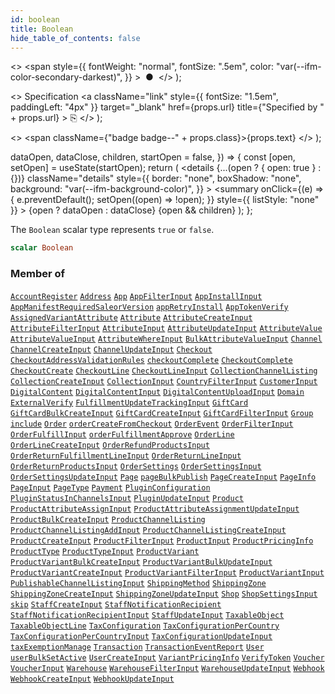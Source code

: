 ```yaml
---
id: boolean
title: Boolean
hide_table_of_contents: false
---
```


  <>
    <span
      style={{
        fontWeight: "normal",
        fontSize: ".5em",
        color: "var(--ifm-color-secondary-darkest)",
      }}
    >
      &nbsp;●&nbsp;
    </span>
  </>
);

  <>
    Specification
    <a
      className="link"
      style={{ fontSize: "1.5em", paddingLeft: "4px" }}
      target="\_blank"
      href={props.url}
      title={"Specified by " + props.url}
    >
      ⎘
    </a>
  </>
);

  <>
    <span className={"badge badge--" + props.class}>{props.text}</span>
  </>
);


  dataOpen,
  dataClose,
  children,
  startOpen = false,
}) => {
  const [open, setOpen] = useState(startOpen);
  return (
    <details
      {...(open ? { open: true } : {})}
      className="details"
      style={{
        border: "none",
        boxShadow: "none",
        background: "var(--ifm-background-color)",
      }}
    >
      <summary
        onClick={(e) => {
          e.preventDefault();
          setOpen((open) => !open);
        }}
        style={{ listStyle: "none" }}
      >
        {open ? dataOpen : dataClose}
      </summary>
      {open && children}
    </details>
  );
};

The `Boolean` scalar type represents `true` or `false`.

```graphql
scalar Boolean
```

### Member of

[`AccountRegister`](../../../api-reference/users/objects/account-register) <Badge class="secondary" text="object"/><Bullet />[`Address`](../../../api-reference/users/objects/address) <Badge class="secondary" text="object"/><Bullet />[`App`](../../../api-reference/apps/objects/app) <Badge class="secondary" text="object"/><Bullet />[`AppFilterInput`](../../../api-reference/apps/inputs/app-filter-input) <Badge class="secondary" text="input"/><Bullet />[`AppInstallInput`](../../../api-reference/apps/inputs/app-install-input) <Badge class="secondary" text="input"/><Bullet />[`AppManifestRequiredSaleorVersion`](../../../api-reference/apps/objects/app-manifest-required-saleor-version) <Badge class="secondary" text="object"/><Bullet />[`appRetryInstall`](../../../api-reference/apps/mutations/app-retry-install) <Badge class="secondary" text="mutation"/><Bullet />[`AppTokenVerify`](../../../api-reference/apps/objects/app-token-verify) <Badge class="secondary" text="object"/><Bullet />[`AssignedVariantAttribute`](../../../api-reference/attributes/objects/assigned-variant-attribute) <Badge class="secondary" text="object"/><Bullet />[`Attribute`](../../../api-reference/attributes/objects/attribute) <Badge class="secondary" text="object"/><Bullet />[`AttributeCreateInput`](../../../api-reference/attributes/inputs/attribute-create-input) <Badge class="secondary" text="input"/><Bullet />[`AttributeFilterInput`](../../../api-reference/attributes/inputs/attribute-filter-input) <Badge class="secondary" text="input"/><Bullet />[`AttributeInput`](../../../api-reference/attributes/inputs/attribute-input) <Badge class="secondary" text="input"/><Bullet />[`AttributeUpdateInput`](../../../api-reference/attributes/inputs/attribute-update-input) <Badge class="secondary" text="input"/><Bullet />[`AttributeValue`](../../../api-reference/attributes/objects/attribute-value) <Badge class="secondary" text="object"/><Bullet />[`AttributeValueInput`](../../../api-reference/attributes/inputs/attribute-value-input) <Badge class="secondary" text="input"/><Bullet />[`AttributeWhereInput`](../../../api-reference/attributes/inputs/attribute-where-input) <Badge class="secondary" text="input"/><Bullet />[`BulkAttributeValueInput`](../../../api-reference/products/inputs/bulk-attribute-value-input) <Badge class="secondary" text="input"/><Bullet />[`Channel`](../../../api-reference/channels/objects/channel) <Badge class="secondary" text="object"/><Bullet />[`ChannelCreateInput`](../../../api-reference/channels/inputs/channel-create-input) <Badge class="secondary" text="input"/><Bullet />[`ChannelUpdateInput`](../../../api-reference/channels/inputs/channel-update-input) <Badge class="secondary" text="input"/><Bullet />[`Checkout`](../../../api-reference/checkout/objects/checkout) <Badge class="secondary" text="object"/><Bullet />[`CheckoutAddressValidationRules`](../../../api-reference/checkout/inputs/checkout-address-validation-rules) <Badge class="secondary" text="input"/><Bullet />[`checkoutComplete`](../../../api-reference/checkout/mutations/checkout-complete) <Badge class="secondary" text="mutation"/><Bullet />[`CheckoutComplete`](../../../api-reference/checkout/objects/checkout-complete) <Badge class="secondary" text="object"/><Bullet />[`CheckoutCreate`](../../../api-reference/checkout/objects/checkout-create) <Badge class="secondary" text="object"/><Bullet />[`CheckoutLine`](../../../api-reference/checkout/objects/checkout-line) <Badge class="secondary" text="object"/><Bullet />[`CheckoutLineInput`](../../../api-reference/checkout/inputs/checkout-line-input) <Badge class="secondary" text="input"/><Bullet />[`CollectionChannelListing`](../../../api-reference/miscellaneous/objects/collection-channel-listing) <Badge class="secondary" text="object"/><Bullet />[`CollectionCreateInput`](../../../api-reference/products/inputs/collection-create-input) <Badge class="secondary" text="input"/><Bullet />[`CollectionInput`](../../../api-reference/products/inputs/collection-input) <Badge class="secondary" text="input"/><Bullet />[`CountryFilterInput`](../../../api-reference/miscellaneous/inputs/country-filter-input) <Badge class="secondary" text="input"/><Bullet />[`CustomerInput`](../../../api-reference/users/inputs/customer-input) <Badge class="secondary" text="input"/><Bullet />[`DigitalContent`](../../../api-reference/miscellaneous/objects/digital-content) <Badge class="secondary" text="object"/><Bullet />[`DigitalContentInput`](../../../api-reference/products/inputs/digital-content-input) <Badge class="secondary" text="input"/><Bullet />[`DigitalContentUploadInput`](../../../api-reference/products/inputs/digital-content-upload-input) <Badge class="secondary" text="input"/><Bullet />[`Domain`](../../../api-reference/miscellaneous/objects/domain) <Badge class="secondary" text="object"/><Bullet />[`ExternalVerify`](../../../api-reference/authentication/objects/external-verify) <Badge class="secondary" text="object"/><Bullet />[`FulfillmentUpdateTrackingInput`](../../../api-reference/orders/inputs/fulfillment-update-tracking-input) <Badge class="secondary" text="input"/><Bullet />[`GiftCard`](../../../api-reference/gift-cards/objects/gift-card) <Badge class="secondary" text="object"/><Bullet />[`GiftCardBulkCreateInput`](../../../api-reference/gift-cards/inputs/gift-card-bulk-create-input) <Badge class="secondary" text="input"/><Bullet />[`GiftCardCreateInput`](../../../api-reference/gift-cards/inputs/gift-card-create-input) <Badge class="secondary" text="input"/><Bullet />[`GiftCardFilterInput`](../../../api-reference/gift-cards/inputs/gift-card-filter-input) <Badge class="secondary" text="input"/><Bullet />[`Group`](../../../api-reference/users/objects/group) <Badge class="secondary" text="object"/><Bullet />[`include`](../../../api-reference/miscellaneous/directives/include) <Badge class="secondary" text="directive"/><Bullet />[`Order`](../../../api-reference/orders/objects/order) <Badge class="secondary" text="object"/><Bullet />[`orderCreateFromCheckout`](../../../api-reference/checkout/mutations/order-create-from-checkout) <Badge class="secondary" text="mutation"/><Bullet />[`OrderEvent`](../../../api-reference/orders/objects/order-event) <Badge class="secondary" text="object"/><Bullet />[`OrderFilterInput`](../../../api-reference/orders/inputs/order-filter-input) <Badge class="secondary" text="input"/><Bullet />[`OrderFulfillInput`](../../../api-reference/orders/inputs/order-fulfill-input) <Badge class="secondary" text="input"/><Bullet />[`orderFulfillmentApprove`](../../../api-reference/orders/mutations/order-fulfillment-approve) <Badge class="secondary" text="mutation"/><Bullet />[`OrderLine`](../../../api-reference/orders/objects/order-line) <Badge class="secondary" text="object"/><Bullet />[`OrderLineCreateInput`](../../../api-reference/orders/inputs/order-line-create-input) <Badge class="secondary" text="input"/><Bullet />[`OrderRefundProductsInput`](../../../api-reference/orders/inputs/order-refund-products-input) <Badge class="secondary" text="input"/><Bullet />[`OrderReturnFulfillmentLineInput`](../../../api-reference/orders/inputs/order-return-fulfillment-line-input) <Badge class="secondary" text="input"/><Bullet />[`OrderReturnLineInput`](../../../api-reference/orders/inputs/order-return-line-input) <Badge class="secondary" text="input"/><Bullet />[`OrderReturnProductsInput`](../../../api-reference/orders/inputs/order-return-products-input) <Badge class="secondary" text="input"/><Bullet />[`OrderSettings`](../../../api-reference/miscellaneous/objects/order-settings) <Badge class="secondary" text="object"/><Bullet />[`OrderSettingsInput`](../../../api-reference/orders/inputs/order-settings-input) <Badge class="secondary" text="input"/><Bullet />[`OrderSettingsUpdateInput`](../../../api-reference/orders/inputs/order-settings-update-input) <Badge class="secondary" text="input"/><Bullet />[`Page`](../../../api-reference/pages/objects/page) <Badge class="secondary" text="object"/><Bullet />[`pageBulkPublish`](../../../api-reference/pages/mutations/page-bulk-publish) <Badge class="secondary" text="mutation"/><Bullet />[`PageCreateInput`](../../../api-reference/pages/inputs/page-create-input) <Badge class="secondary" text="input"/><Bullet />[`PageInfo`](../../../api-reference/miscellaneous/objects/page-info) <Badge class="secondary" text="object"/><Bullet />[`PageInput`](../../../api-reference/pages/inputs/page-input) <Badge class="secondary" text="input"/><Bullet />[`PageType`](../../../api-reference/pages/objects/page-type) <Badge class="secondary" text="object"/><Bullet />[`Payment`](../../../api-reference/payments/objects/payment) <Badge class="secondary" text="object"/><Bullet />[`PluginConfiguration`](../../../api-reference/miscellaneous/objects/plugin-configuration) <Badge class="secondary" text="object"/><Bullet />[`PluginStatusInChannelsInput`](../../../api-reference/miscellaneous/inputs/plugin-status-in-channels-input) <Badge class="secondary" text="input"/><Bullet />[`PluginUpdateInput`](../../../api-reference/miscellaneous/inputs/plugin-update-input) <Badge class="secondary" text="input"/><Bullet />[`Product`](../../../api-reference/products/objects/product) <Badge class="secondary" text="object"/><Bullet />[`ProductAttributeAssignInput`](../../../api-reference/products/inputs/product-attribute-assign-input) <Badge class="secondary" text="input"/><Bullet />[`ProductAttributeAssignmentUpdateInput`](../../../api-reference/products/inputs/product-attribute-assignment-update-input) <Badge class="secondary" text="input"/><Bullet />[`ProductBulkCreateInput`](../../../api-reference/products/inputs/product-bulk-create-input) <Badge class="secondary" text="input"/><Bullet />[`ProductChannelListing`](../../../api-reference/products/objects/product-channel-listing) <Badge class="secondary" text="object"/><Bullet />[`ProductChannelListingAddInput`](../../../api-reference/products/inputs/product-channel-listing-add-input) <Badge class="secondary" text="input"/><Bullet />[`ProductChannelListingCreateInput`](../../../api-reference/products/inputs/product-channel-listing-create-input) <Badge class="secondary" text="input"/><Bullet />[`ProductCreateInput`](../../../api-reference/products/inputs/product-create-input) <Badge class="secondary" text="input"/><Bullet />[`ProductFilterInput`](../../../api-reference/products/inputs/product-filter-input) <Badge class="secondary" text="input"/><Bullet />[`ProductInput`](../../../api-reference/products/inputs/product-input) <Badge class="secondary" text="input"/><Bullet />[`ProductPricingInfo`](../../../api-reference/products/objects/product-pricing-info) <Badge class="secondary" text="object"/><Bullet />[`ProductType`](../../../api-reference/products/objects/product-type) <Badge class="secondary" text="object"/><Bullet />[`ProductTypeInput`](../../../api-reference/products/inputs/product-type-input) <Badge class="secondary" text="input"/><Bullet />[`ProductVariant`](../../../api-reference/products/objects/product-variant) <Badge class="secondary" text="object"/><Bullet />[`ProductVariantBulkCreateInput`](../../../api-reference/products/inputs/product-variant-bulk-create-input) <Badge class="secondary" text="input"/><Bullet />[`ProductVariantBulkUpdateInput`](../../../api-reference/products/inputs/product-variant-bulk-update-input) <Badge class="secondary" text="input"/><Bullet />[`ProductVariantCreateInput`](../../../api-reference/products/inputs/product-variant-create-input) <Badge class="secondary" text="input"/><Bullet />[`ProductVariantFilterInput`](../../../api-reference/products/inputs/product-variant-filter-input) <Badge class="secondary" text="input"/><Bullet />[`ProductVariantInput`](../../../api-reference/products/inputs/product-variant-input) <Badge class="secondary" text="input"/><Bullet />[`PublishableChannelListingInput`](../../../api-reference/products/inputs/publishable-channel-listing-input) <Badge class="secondary" text="input"/><Bullet />[`ShippingMethod`](../../../api-reference/shipping/objects/shipping-method) <Badge class="secondary" text="object"/><Bullet />[`ShippingZone`](../../../api-reference/shipping/objects/shipping-zone) <Badge class="secondary" text="object"/><Bullet />[`ShippingZoneCreateInput`](../../../api-reference/shipping/inputs/shipping-zone-create-input) <Badge class="secondary" text="input"/><Bullet />[`ShippingZoneUpdateInput`](../../../api-reference/shipping/inputs/shipping-zone-update-input) <Badge class="secondary" text="input"/><Bullet />[`Shop`](../../../api-reference/miscellaneous/objects/shop) <Badge class="secondary" text="object"/><Bullet />[`ShopSettingsInput`](../../../api-reference/miscellaneous/inputs/shop-settings-input) <Badge class="secondary" text="input"/><Bullet />[`skip`](../../../api-reference/miscellaneous/directives/skip) <Badge class="secondary" text="directive"/><Bullet />[`StaffCreateInput`](../../../api-reference/users/inputs/staff-create-input) <Badge class="secondary" text="input"/><Bullet />[`StaffNotificationRecipient`](../../../api-reference/miscellaneous/objects/staff-notification-recipient) <Badge class="secondary" text="object"/><Bullet />[`StaffNotificationRecipientInput`](../../../api-reference/miscellaneous/inputs/staff-notification-recipient-input) <Badge class="secondary" text="input"/><Bullet />[`StaffUpdateInput`](../../../api-reference/users/inputs/staff-update-input) <Badge class="secondary" text="input"/><Bullet />[`TaxableObject`](../../../api-reference/taxes/objects/taxable-object) <Badge class="secondary" text="object"/><Bullet />[`TaxableObjectLine`](../../../api-reference/taxes/objects/taxable-object-line) <Badge class="secondary" text="object"/><Bullet />[`TaxConfiguration`](../../../api-reference/taxes/objects/tax-configuration) <Badge class="secondary" text="object"/><Bullet />[`TaxConfigurationPerCountry`](../../../api-reference/taxes/objects/tax-configuration-per-country) <Badge class="secondary" text="object"/><Bullet />[`TaxConfigurationPerCountryInput`](../../../api-reference/taxes/inputs/tax-configuration-per-country-input) <Badge class="secondary" text="input"/><Bullet />[`TaxConfigurationUpdateInput`](../../../api-reference/taxes/inputs/tax-configuration-update-input) <Badge class="secondary" text="input"/><Bullet />[`taxExemptionManage`](../../../api-reference/taxes/mutations/tax-exemption-manage) <Badge class="secondary" text="mutation"/><Bullet />[`Transaction`](../../../api-reference/payments/objects/transaction) <Badge class="secondary" text="object"/><Bullet />[`TransactionEventReport`](../../../api-reference/payments/objects/transaction-event-report) <Badge class="secondary" text="object"/><Bullet />[`User`](../../../api-reference/users/objects/user) <Badge class="secondary" text="object"/><Bullet />[`userBulkSetActive`](../../../api-reference/users/mutations/user-bulk-set-active) <Badge class="secondary" text="mutation"/><Bullet />[`UserCreateInput`](../../../api-reference/users/inputs/user-create-input) <Badge class="secondary" text="input"/><Bullet />[`VariantPricingInfo`](../../../api-reference/products/objects/variant-pricing-info) <Badge class="secondary" text="object"/><Bullet />[`VerifyToken`](../../../api-reference/authentication/objects/verify-token) <Badge class="secondary" text="object"/><Bullet />[`Voucher`](../../../api-reference/discounts/objects/voucher) <Badge class="secondary" text="object"/><Bullet />[`VoucherInput`](../../../api-reference/discounts/inputs/voucher-input) <Badge class="secondary" text="input"/><Bullet />[`Warehouse`](../../../api-reference/products/objects/warehouse) <Badge class="secondary" text="object"/><Bullet />[`WarehouseFilterInput`](../../../api-reference/products/inputs/warehouse-filter-input) <Badge class="secondary" text="input"/><Bullet />[`WarehouseUpdateInput`](../../../api-reference/products/inputs/warehouse-update-input) <Badge class="secondary" text="input"/><Bullet />[`Webhook`](../../../api-reference/webhooks/objects/webhook) <Badge class="secondary" text="object"/><Bullet />[`WebhookCreateInput`](../../../api-reference/webhooks/inputs/webhook-create-input) <Badge class="secondary" text="input"/><Bullet />[`WebhookUpdateInput`](../../../api-reference/webhooks/inputs/webhook-update-input) <Badge class="secondary" text="input"/>
